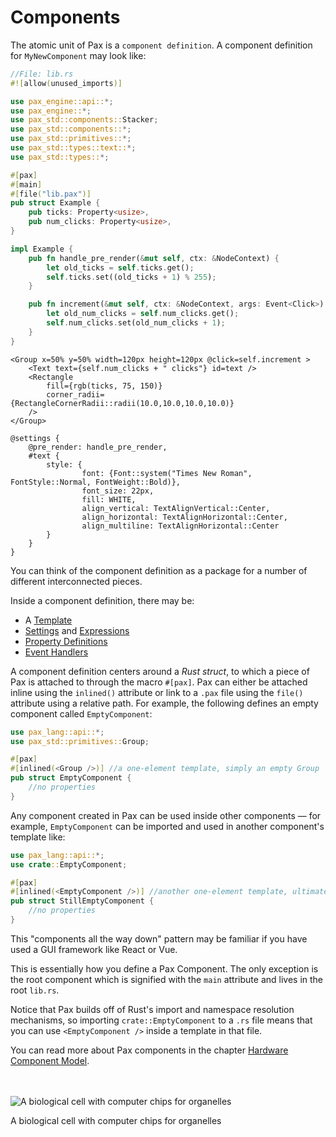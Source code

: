 # Components

[//]: # (359630593ac547b4459c5e7bcd7a65c3:start)

The atomic unit of Pax is a `component definition`. A component definition for `MyNewComponent` may look like:

```rust filename="lib.rs"  copy
//File: lib.rs
#![allow(unused_imports)]

use pax_engine::api::*;
use pax_engine::*;
use pax_std::components::Stacker;
use pax_std::components::*;
use pax_std::primitives::*;
use pax_std::types::text::*;
use pax_std::types::*;

#[pax]
#[main]
#[file("lib.pax")]
pub struct Example {
    pub ticks: Property<usize>,
    pub num_clicks: Property<usize>,
}

impl Example {
    pub fn handle_pre_render(&mut self, ctx: &NodeContext) {
        let old_ticks = self.ticks.get();
        self.ticks.set((old_ticks + 1) % 255);
    }

    pub fn increment(&mut self, ctx: &NodeContext, args: Event<Click>) {
        let old_num_clicks = self.num_clicks.get();
        self.num_clicks.set(old_num_clicks + 1);
    }
}
```

```pax filename="increment-me.pax" copy
<Group x=50% y=50% width=120px height=120px @click=self.increment >
    <Text text={self.num_clicks + " clicks"} id=text />
    <Rectangle
        fill={rgb(ticks, 75, 150)}
        corner_radii={RectangleCornerRadii::radii(10.0,10.0,10.0,10.0)}
    />
</Group>

@settings {
    @pre_render: handle_pre_render,
    #text {
        style: {
                font: {Font::system("Times New Roman", FontStyle::Normal, FontWeight::Bold)},
                font_size: 22px,
                fill: WHITE,
                align_vertical: TextAlignVertical::Center,
                align_horizontal: TextAlignHorizontal::Center,
                align_multiline: TextAlignHorizontal::Center
        }
    }
}
```


You can think of the component definition as a package for a number of different interconnected pieces.


Inside a component definition, there may be:

 - A [Template](./templates.mdx)
 - [Settings](./settings.mdx) and [Expressions](./expressions.mdx)
 - [Property Definitions](./settings.mdx)
 - [Event Handlers](./handlers.mdx)

A component definition centers around a _Rust struct_, to which a piece of Pax is attached to through the macro `#[pax]`. Pax can either be attached inline using the `inlined()` attribute or link to a `.pax` file using the `file()` attribute using a relative path. For example, the following defines an empty component called `EmptyComponent`:

```rust
use pax_lang::api::*;
use pax_std::primitives::Group;

#[pax]
#[inlined(<Group />)] //a one-element template, simply an empty Group
pub struct EmptyComponent {
    //no properties
}
```

Any component created in Pax can be used inside other components — for example, `EmptyComponent` can be imported and used in another component's template like:

```rust
use pax_lang::api::*;
use crate::EmptyComponent;

#[pax]
#[inlined(<EmptyComponent />)] //another one-element template, ultimately still not rendering anything
pub struct StillEmptyComponent {
    //no properties
}
```

This "components all the way down" pattern may be familiar if you have used a GUI framework like React or Vue. 

This is essentially how you define a Pax Component. The only exception is the root component which is signified with the `main` attribute and lives in the root `lib.rs`.

Notice that Pax builds off of Rust's import and namespace resolution mechanisms, so importing `crate::EmptyComponent` to a `.rs` file means that you can use `<EmptyComponent />` inside a template in that file.

[//]: # (359630593ac547b4459c5e7bcd7a65c3:stop)

You can read more about Pax components in the chapter [Hardware Component Model](../reference/hardware-component-model.md).
<br />
<br />
<br />


<div style={{ textAlign: 'center', fontStyle: 'italic', fontWeight: 100 }}>
  <img 
    style={{ 
      display: 'block',
      width: '400px', 
      border: '10px solid rgb(224,220,219)',
      margin: '0 auto'
    }} 
    src="/images/DALL·E a biological cell with computer chips for organelles.png" 
    alt="A biological cell with computer chips for organelles"
  />
  <p>A biological cell with computer chips for organelles</p>
</div>